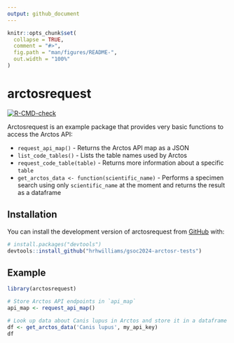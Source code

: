 ```yaml
---
output: github_document
---
```


<!-- README.md is generated from README.Rmd. Please edit that file -->

```r
knitr::opts_chunk$set(
  collapse = TRUE,
  comment = "#>",
  fig.path = "man/figures/README-",
  out.width = "100%"
)
```

# arctosrequest

<!-- badges: start -->
[![R-CMD-check](https://github.com/hrhwilliams/gsoc2024-arctosr-tests/actions/workflows/R-CMD-check.yaml/badge.svg)](https://github.com/hrhwilliams/gsoc2024-arctosr-tests/actions/workflows/R-CMD-check.yaml)
<!-- badges: end -->

Arctosrequest is an example package that provides very basic functions to access
the Arctos API:

- `request_api_map()` - Returns the Arctos API map as a JSON
- `list_code_tables()` - Lists the table names used by Arctos
- `request_code_table(table)` - Returns more information about a specific `table`
- `get_arctos_data <- function(scientific_name)` - Performs a specimen search using only `scientific_name` at the moment and returns the result as a dataframe

## Installation

You can install the development version of arctosrequest from [GitHub](https://github.com/) with:

``` r
# install.packages("devtools")
devtools::install_github("hrhwilliams/gsoc2024-arctosr-tests")
```

## Example

``` r
library(arctosrequest)

# Store Arctos API endpoints in `api_map`
api_map <- request_api_map()

# Look up data about Canis lupus in Arctos and store it in a dataframe
df <- get_arctos_data('Canis lupus', my_api_key)
df
```

